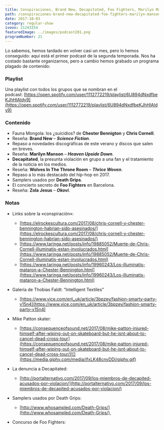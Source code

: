 ```yaml
---
title: Conspiraciones, Brand New, Decapitated, Foo Fighters, Marilyn Manson
path: /conspiraciones-brand-new-decapitated-foo-fighters-marilyn-manson
date: 2017-10-03
category: regular-show
ivoox: 21243254
featuredImage: ../images/podcast201.png
programNumber: 21
---
```


Lo sabemos, hemos tardado en volver casi un mes, pero lo hemos conseguido: aquí está el primer podcast de la segunda temporada. Nos ha costado bastante organizarnos, pero a cambio hemos grabado un programa plagado de contenido:

### Playlist

Una playlist con todos los grupos que se nombran en el podcast: [https://open.spotify.com/user/1112772219/playlist/6U894dNxdfbeKJhHlAIdy9](https://open.spotify.com/user/1112772219/playlist/6U894dNxdfbeKJhHlAIdy9)

### Contenido

*   Fauna Mongola: los ¿suicidios? de **Chester Bennigton** y **Chris Cornell**.
*   Reseña: **Brand New** – _**Science Fiction**_.
*   Repaso a novedades discográficas de este verano y discos que salen en breves.
*   Reseña: **Marilyn Manson** – _**Heaven Upside Down**_.
*   **Decapitated**, la presunta violación en grupo a una fan y el tratamiento de la noticia en los medios.
*   Reseña: **Wolves In The Throne Room** – _**Thrice Woven**_.
*   Repaso a lo más destacado del hip-hop en 2017.
*   Samplers usados por **Death Grips**.
*   El concierto secreto de **Foo Fighters** en Barcelona.
*   Reseña: **Zola Jesus** – _**Okovi**_.

### Notas

*   Links sobre la «conspiración»:
    *   [https://elrockescultura.com/2017/08/chris-cornell-y-chester-bennington-habrian-sido-asesinados/](https://elrockescultura.com/2017/08/chris-cornell-y-chester-bennington-habrian-sido-asesinados/)
    *   [https://www.taringa.net/posts/info/19885052/Muerte-de-Chris-Cornell-illuminatis-estan-involucrados.html](https://www.taringa.net/posts/info/19885052/Muerte-de-Chris-Cornell-illuminatis-estan-involucrados.html)
    *   [https://www.taringa.net/posts/info/19960243/Los-illuminatis-mataron-a-Chester-Bennington.html](https://www.taringa.net/posts/info/19960243/Los-illuminatis-mataron-a-Chester-Bennington.html)

*   Galería de Thobias Faldt: “Intelligent Textiles”
    *   [https://www.vice.com/en\_uk/article/3bpzev/fashion-smarty-party-v15n4](https://www.vice.com/en_uk/article/3bpzev/fashion-smarty-party-v15n4)
*   Mike Patton skater:
    *   [https://consequenceofsound.net/2017/08/mike-patton-injured-himself-after-wiping-out-on-skateboard-but-he-isnt-about-to-cancel-dead-cross-tour](https://consequenceofsound.net/2017/08/mike-patton-injured-himself-after-wiping-out-on-skateboard-but-he-isnt-about-to-cancel-dead-cross-tour/)![](https://media.giphy.com/media/ifxLK48cnyDDi/giphy.gif)
*   La denuncia a Decapitated:
    *   [http://portalternativo.com/2017/09/los-miembros-de-decapited-acusados-por-violacion/](http://portalternativo.com/2017/09/los-miembros-de-decapited-acusados-por-violacion/)

*   Samplers usados por Death Grips:
    *   [http://www.whosampled.com/Death-Grips/](http://www.whosampled.com/Death-Grips/) 

*   Concurso de Foo Fighters: